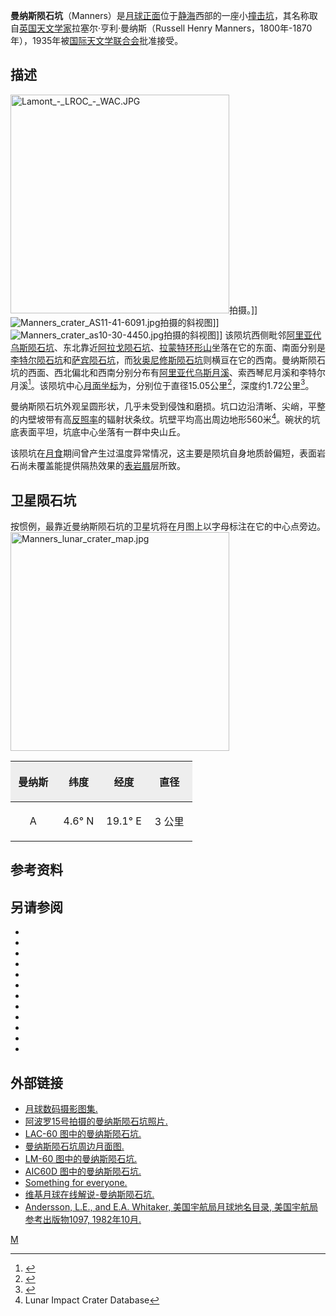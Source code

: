 {{lunar crater data|
 image=Manners crater 4085 h1.jpg|240px|
 caption=[[月球轨道器4号|月球轨道器4号]]拍摄的图像|
 latitude=4.57|
 N_or_S=N|
 longitude=19.99|
 E_or_W=E|
 diameter=15.05公里|
 depth=1.72公里|
 colong=340|
 eponym=拉塞尔·亨利·曼纳斯}}
'''曼纳斯陨石坑'''（Manners）是[[月球正面|月球正面]]位于[[静海|静海]]西部的一座小[[撞击坑|撞击坑]]，其名称取自[[英国|英国]][[天文学家|天文学家]]拉塞尔·亨利·曼纳斯（Russell Henry Manners，1800年-1870年），1935年被[[国际天文学联合会|国际天文学联合会]]批准接受。

==描述==
[[Image:Lamont_-_LROC_-_WAC.JPG|350px]]拍摄。]]
[[Image:Manners_crater_AS11-41-6091.jpg|thumb]]拍摄的斜视图]]
[[Image:Manners_crater_as10-30-4450.jpg|thumb]]拍摄的斜视图]]
该陨坑西侧毗邻[[阿里亚代乌斯陨石坑|阿里亚代乌斯陨石坑]]、东北靠近[[阿拉戈陨石坑|阿拉戈陨石坑]]、[[拉蒙特环形山|拉蒙特环形山]]坐落在它的东面、南面分别是[[李特尔陨石坑|李特尔陨石坑]]和[[萨宾陨石坑|萨宾陨石坑]]，而[[狄奥尼修斯陨石坑|狄奥尼修斯陨石坑]]则横亘在它的西南。曼纳斯陨石坑的西面、西北偏北和西南分别分布有[[阿里亚代乌斯月溪|阿里亚代乌斯月溪]]、索西琴尼月溪和李特尔月溪<ref>{{Cite web |url=http://planetarynames.wr.usgs.gov/images/Lunar/lac_60_lo.pdf |title=Crater Manners on LAC-60 map. |accessdate=2016-09-10 |archive-date=2012-05-05 |archive-url=https://www.webcitation.org/67QndhdBR?url=http://planetarynames.wr.usgs.gov/images/Lunar/lac_60_lo.pdf |dead-url=no }}</ref>。该陨坑中心[[月面坐标|月面坐标]]为{{Coord|4.57|N|19.99|E|globe:Moon|nogoogle=1|noosm=1}}，分别位于直径15.05公里<ref name="IAU">{{Cite web |url=http://planetarynames.wr.usgs.gov/Feature/3633 |title=Directory of the International Astronomical Union |access-date=2016-09-10 |archive-date=2020-11-27 |archive-url=https://web.archive.org/web/20201127012619/https://planetarynames.wr.usgs.gov/Feature/3633 |dead-url=no }}</ref>，深度约1.72公里<ref>{{Cite web |url=http://fisherka.csolutionshosting.net/astronote/plan/craterdepth/html/CraterDepthFeatureNameWestfall.html |title=John E. Westfall's Atlas of the Lunar Terminator, Cambridge Univ. Press (2000) |accessdate=2016-09-10 |archive-date=2014-12-18 |archive-url=https://archive.today/20141218234310/http://fisherka.csolutionshosting.net/astronote/plan/craterdepth/html/CraterDepthFeatureNameWestfall.html |dead-url=yes }}</ref>。

曼纳斯陨石坑外观呈圆形状，几乎未受到侵蚀和磨损。坑口边沿清晰、尖峭，平整的内壁坡带有高[[反照率|反照率]]的辐射状条纹。坑壁平均高出周边地形560米<ref name=LICD>Lunar Impact Crater Database</ref>。碗状的坑底表面平坦，坑底中心坐落有一群中央山丘。

该陨坑在[[月食|月食]]期间曾产生过温度异常情况，这主要是陨坑自身地质龄偏短，表面岩石尚未覆盖能提供隔热效果的[[表岩屑|表岩屑]]层所致。

==卫星陨石坑==
按惯例，最靠近曼纳斯陨石坑的卫星坑将在月图上以字母标注在它的中心点旁边。
[[Image:Manners_lunar_crater_map.jpg|350px]]

{| class="wikitable"
!width="25%" style="background:#eeeeee;" |曼纳斯
!width="25%" style="background:#eeeeee;" |纬度
!width="25%" style="background:#eeeeee;" |经度
!width="25%" style="background:#eeeeee;" |直径
|-
|align="center"|A
|align="center"|4.6° N
|align="center"|19.1° E
|align="center"|3 公里
|}{{clear}}
==参考资料==
{{Reflist}}

==另请参阅==
{{refbegin}}
* {{cite book
  | last1 = Andersson
  | first1 = L. E.
  | last2 = Whitaker
  | first2 = E. A.
  | authorlink2 = Ewen Whitaker
  | date = 1982
  | title = [[NASA|NASA]] Catalogue of Lunar Nomenclature
  | publisher = NASA RP-1097
  | ref = harv
  }}
* {{cite web
  | last = Blue
  | first = Jennifer
  | date = July 25, 2007
  | title = Gazetteer of Planetary Nomenclature
  | publisher = [[United_States_Geological_Survey|USGS]]
  | url = http://planetarynames.wr.usgs.gov/
  | accessdate = 2007-08-05
  | ref = harv
  | archive-date = 2015-05-26
  | archive-url = https://web.archive.org/web/20150526164842/http://planetarynames.wr.usgs.gov/
  | dead-url = no
  }}
* {{cite book
  | last1 = Bussey
  | first1 = B.
  | authorlink1 = Ben Bussey
  | last2 = Spudis
  | first2 = P.
  | authorlink2 = Paul Spudis
  | date = 2004
  | title = The Clementine Atlas of the Moon
  | publisher = Cambridge University Press
  | location = New York
  | isbn = 978-0-521-81528-4
  | ref = harv
  }}
* {{cite book
  | last1 = Cocks
  | first1 = Elijah E.
  | last2 = Cocks
  | first2 = Josiah C.
  | date = 1995
  | title = Who's Who on the Moon: A Biographical Dictionary of Lunar Nomenclature
  | url = https://archive.org/details/isbn_9780936389271
  | publisher = Tudor Publishers
  | isbn = 978-0-936389-27-1
  | ref = harv
  }}
* {{cite web
  | last = McDowell
  | first = Jonathan
  | date = July 15, 2007
  | url = http://host.planet4589.org/astro/lunar/
  | title = Lunar Nomenclature
  | publisher = Jonathan's Space Report
  | accessdate = 2007-10-24
  | ref = harv
  | archive-date = 2015-01-12
  | archive-url = https://web.archive.org/web/20150112233439/http://host.planet4589.org/astro/lunar/
  | dead-url = no
  }}
* {{cite journal| last1 = Menzel| first1 = D. H.| last2 = Minnaert| first2 = M.| last3 = Levin| first3 = B.| last4 = Dollfus| first4 = A.| last5 = Bell| first5 = B.| title = Report on Lunar Nomenclature by the Working Group of Commission 17 of the IAU| doi = 10.1007/BF00171763| journal = Space Science Reviews| volume = 12| issue = 2| pages = 136–186| year = 1971| pmid = | pmc =| bibcode = 1971SSRv...12..136M| ref = harv}}
* {{cite book
  | first = Patrick
  | last = Moore
  | authorlink = Patrick Moore
  | date = 2001
  | title = On the Moon
  | url = https://archive.org/details/patrickmooreonmo00patr
  | publisher = Sterling Publishing Co
  | isbn = 978-0-304-35469-6
  | ref = harv
  }}
* {{cite book
  | first = Fred W.
  | last = Price
  | date = 1988
  | title = The Moon Observer's Handbook
  | publisher = Cambridge University Press
  | isbn = 978-0-521-33500-3
  | ref = harv
  }}
* {{cite book
  | last = Rükl
  | first = Antonín
  | authorlink = Antonín Rükl
  | date = 1990
  | title = Atlas of the Moon
  | publisher = Kalmbach Books
  | isbn = 978-0-913135-17-4
  | ref = harv
  }}
* {{cite book
  | last = Webb
  | first = Rev. T. W.
  | authorlink = Thomas William Webb
  | date = 1962
  | title = Celestial Objects for Common Telescopes
  | url = https://archive.org/details/celestialobjects00webb
  | edition = 6th revised
  | publisher = Dover
  | isbn = 978-0-486-20917-3
  | ref = harv
  }}
* {{cite book
  | first = Ewen A.
  | last = Whitaker
  | authorlink = Ewen Whitaker
  | date = 1999
  | title = Mapping and Naming the Moon
  | publisher = Cambridge University Press
  | isbn = 978-0-521-62248-6
  | ref = harv
  }}
* {{cite book
  | first = Peter T.
  | last = Wlasuk
  | date = 2000
  | title = Observing the Moon
  | publisher = Springer
  | isbn = 978-1-85233-193-1
  | ref = harv
 }}
{{refend}}

==外部链接==
*[http://www.lpi.usra.edu/resources/lunar_orbiter/bin/srch_nam.shtml?Manners%7C0 月球数码摄影图集.] {{Wayback|url=http://www.lpi.usra.edu/resources/lunar_orbiter/bin/srch_nam.shtml?Manners%7C0 |date=20201127014925 }}
*[http://www.lpi.usra.edu/resources/apollo/search/feature/?feature=Manners 阿波罗15号拍摄的曼纳斯陨石坑照片.] {{Wayback|url=http://www.lpi.usra.edu/resources/apollo/search/feature/?feature=Manners |date=20201127015817 }}
*[http://www.lpi.usra.edu/resources/mapcatalog/LAC/lac60/ LAC-60 图中的曼纳斯陨石坑.] {{Wayback|url=http://www.lpi.usra.edu/resources/mapcatalog/LAC/lac60/ |date=20160303220727 }}
*[http://www.lpi.usra.edu/resources/mapcatalog/usgs/I510/ 曼纳斯陨石坑周边月面图.] {{Wayback|url=http://www.lpi.usra.edu/resources/mapcatalog/usgs/I510/ |date=20160304084756 }}
*[http://www.lpi.usra.edu/resources/mapcatalog/LM/lm60/ LM-60 图中的曼纳斯陨石坑.] {{Wayback|url=http://www.lpi.usra.edu/resources/mapcatalog/LM/lm60/ |date=20170428044342 }}
*[http://www.lpi.usra.edu/resources/mapcatalog/AIC/AIC60D/ AIC60D 图中的曼纳斯陨石坑.] {{Wayback|url=http://www.lpi.usra.edu/resources/mapcatalog/AIC/AIC60D/ |date=20170502150231 }}
*[https://web.archive.org/web/20150518093222/http://www.lpod.org/?m=20070614 Something for everyone.]
*[http://the-moon.wikispaces.com/Manners 维基月球在线解说-曼纳斯陨石坑.] {{Wayback|url=http://the-moon.wikispaces.com/Manners |date=20180530162216 }}
*[http://planet4589.org/astro/lunar/RP-1097.pdf Andersson, L.E., and E.A. Whitaker, 美国宇航局月球地名目录, 美国宇航局参考出版物1097, 1982年10月.] {{Wayback|url=http://planet4589.org/astro/lunar/RP-1097.pdf |date=20141006125838 }}

[[Category:月球环形山|M]]
{{月球環形山 (L-N)}}